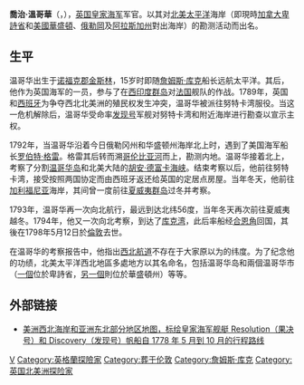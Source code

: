 {{noteTA
|1=zh-hans:乔治;zh-hk:佐治;zh-tw:喬治;
}}
{{Infobox military person
| name   = 喬治·溫哥華
| image     = Probably George Vancouver from NPG.jpg
| image_size     = 250px
| caption  = 
| birth_date  = {{birth date|df=yes|1757|6|22}}
| birth_place = {{flagicon|UK|1606}} [[大不列顛王國|英國]][[諾福克郡|諾福克郡]][[King's_Lynn|金斯林]]
| death_date  = {{death date and age|df=yes|1798|5|10|1757|6|22}}
| death_place = {{flagicon|UK|1606}} [[大不列顛王國|英國]][[薩里郡|薩里郡]]{{link-en|彼得斯林|Petersham, London}}<br>（今屬[[大倫敦|大倫敦]]）
| branch        = [[英國皇家海軍|英國皇家海軍]]
| serviceyears  = <!-- (fill in later with knowledge of retirement date - served 1771 to 1795 or 1796?) -->
| rank          = [[上校_(英國皇家海軍)|上校]]
| commands      ={{tsl|zh-yue|溫哥華探險之旅|溫哥華探險之旅}}（1791–1795）
| education      = 
| spouse         = 
| parents        = John Jasper Vancouver and Bridget Berners<ref>{{cite web |url=http://west-norfolk.gov.uk/default.aspx?page=23074 |title=George Vancouver |accessdate=2017-08-26 |deadurl=yes |archiveurl=https://web.archive.org/web/20120720055447/http://west-norfolk.gov.uk/default.aspx?page=23074 |archivedate=2012-07-20 }}. west-norfolk.gov.uk</ref>
| children       = 
| signature      = George Vancouver Signature.svg
}}
'''喬治·溫哥華'''（{{lang-en|George Vancouver}}，{{bd|1757年|6月22日|1798年|5月12日|catIdx=V温}}），[[英国|英国]][[英国皇家海军|皇家海军]]军官。以其对[[北美|北美]][[太平洋|太平洋]]海岸（即現時[[加拿大|加拿大]][[卑詩省|卑詩省]]和[[美國|美國]][[華盛頓州|華盛頓]]、[[俄勒岡州|俄勒岡]]及[[阿拉斯加州|阿拉斯加州]]對出海岸）的勘测活动而出名。

==生平==
温哥华出生于[[诺福克郡|诺福克郡]][[金斯林|金斯林]]，15岁时即随[[詹姆斯·库克|詹姆斯·库克]]船长远航太平洋。其后，他作为英国海军的一员，参与了在[[西印度群岛|西印度群岛]]对[[法国|法国]]舰队的作战。1789年，英国和[[西班牙|西班牙]]为争夺西北北美洲的殖民权发生冲突，温哥华被派往努特卡湾服役。当这一危机解除后，温哥华受命率[[发现号|发现号]]军舰对努特卡湾和附近海岸进行勘查以宣示主权。

1792年，当温哥华沿着今日俄勒冈州和华盛顿州海岸北上时，遇到了美国海军船长[[罗伯特·格雷|罗伯特·格雷]]。格雷其后转而溯[[哥伦比亚河|哥伦比亚河]]而上，勘测内地。温哥华接着北上，考察了分割[[温哥华岛|温哥华岛]]和北美大陆的[[胡安·德富卡海峡|胡安·德富卡海峡]]。结束考察以后，他前往努特卡湾，接受按照两国协定而由西班牙返还给英国的定居点房屋。当年冬天，他前往[[加利福尼亚|加利福尼亚]]海岸，其间曾一度前往[[夏威夷群岛|夏威夷群岛]]过冬并考察。

1793年，温哥华再一次向北航行，最远到达北纬56度，当年冬天再次前往夏威夷越冬。1794年，他又一次向北考察，到达了[[库克湾|库克湾]]，此后率船经[[合恩角|合恩角]]回国，其後在1798年5月12日於[[倫敦|倫敦]]去世。

在温哥华的考察报告中，他指出[[西北航道|西北航道]]不存在于大家原以为的纬度。为了纪念他的功绩，北美太平洋西北地區多處地方以其名命名，包括温哥华岛和兩個温哥华市（[[溫哥華|一個]]位於卑詩省，[[溫哥華_(華盛頓州)|另一個]]則位於華盛頓州）等等。

==外部链接==
*[http://www.wdl.org/zh/item/6771/  美洲西北海岸和亚洲东北部分地区地图，标绘皇家海军舰艇 Resolution（果决号）和 Discovery（发现号）帆船自 1778 年 5 月到 10 月的行程路线] {{Wayback|url=http://www.wdl.org/zh/item/6771/ |date=20211103022110 }}

{{commons|George Vancouver|喬治·溫哥華}}

{{Authority control}}
[[Category:英国航海家|V]]
[[Category:英格蘭探險家|Category:英格蘭探險家]]
[[Category:葬于伦敦|Category:葬于伦敦]]
[[Category:詹姆斯·库克|Category:詹姆斯·库克]]
[[Category:英国北美洲探险家|Category:英国北美洲探险家]]